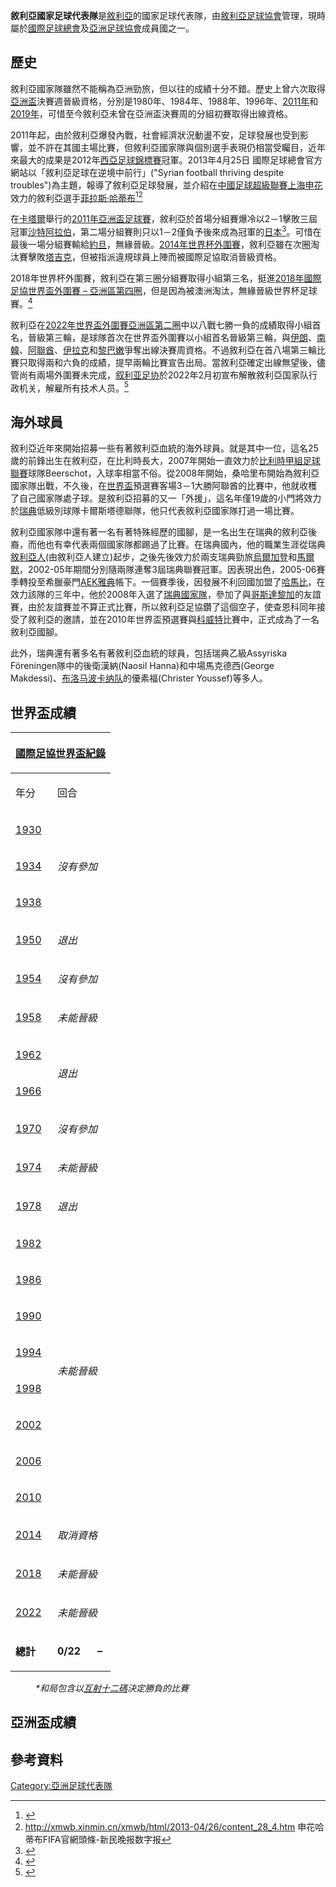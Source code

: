 {{Infobox National football team
|  Name               = 敘利亞
|  Badge              = Syria FA.png
|  FIFA Trigramme     = SYR
|  FIFA Rank          = [[國際足協世界排名|85]] {{increase}}2（2019年9月19日）
|  FIFA max           = 73
|  FIFA max date      = 2018年6月至8月
|  FIFA min           = 152
|  FIFA min date      = 2014年9月，2015年3月 
|  Nickname           =  
|  Association        = [[敘利亞足球協會|敘利亞足球協會]] 
|  Confederation      = [[AFC|AFC]] ([[亞洲|亞洲]]) |
| pattern_la1        = _siria1617h
| pattern_b1         = _siria1617h
| pattern_ra1        = _siria1617h
| pattern_sh1        = 
| pattern_so1        = _siria1617h
| leftarm1           = FF0000
| body1              = FF0000
| rightarm1          = FF0000
| shorts1            = FF0000
| socks1             = FF0000
| pattern_la2        = _siria1617a
| pattern_b2         = _siria1617a
| pattern_ra2        = _siria1617a
| pattern_sh2        = 
| pattern_so2        = _siria1617a
| leftarm2           = FFFFFF
| body2              = FFFFFF
| rightarm2          = FFFFFF
| shorts2            = FFFFFF
| socks2             = FFFFFF
| First game         = {{Flagicon|Turkey}} [[土耳其國家足球隊|土耳其]] 7 - 0 敘利亞 (1949年11月20日) 
| Largest win        = 敘利亞 12 - 0 [[馬爾代夫國家足球隊|馬爾代夫]] {{Flagicon|Maldives}} (1997年6月4日) <BR> 敘利亞 12 - 0 [[馬爾代夫國家足球隊|馬爾代夫]] {{Flagicon|Maldives}} (1997年6月9日) <BR> 敘利亞 12 - 0 [[菲律賓國家足球隊|菲律賓]] {{Flagicon|Philippines}} (2001年4月30日) 
| Largest loss       = {{Flagicon|Greece|old}} [[希臘國家足球隊|希臘]] 8 - 0 敘利亞 (1949年11月25日)<BR> {{Flagicon|Egypt|1922}} [[埃及國家足球隊|埃及]] 8 - 0 敘利亞 (1951年10月22日)
|  World cup apps     = 
|  World cup first    =  
|  World cup best     =  
| Regional name      = [[亞洲盃足球賽|亞洲盃]]
| Regional cup apps  = 6
| Regional cup first = [[1980年亞洲盃足球賽|1980]]
| Regional cup best  = 第一輪; [[1980年亞洲盃足球賽|1980]], [[1980年亞洲盃足球賽|1984]], [[1980年亞洲盃足球賽|1988]], [[1996年亞洲盃足球賽|1996]], [[2011年亞洲盃足球賽|2011]], [[2019年亞洲盃足球賽|2019]]
}}

'''敘利亞國家足球代表隊'''是[[敘利亞|敘利亞]]的國家足球代表隊，由[[敘利亞足球協會|敘利亞足球協會]]管理，現時屬於[[國際足球總會|國際足球總會]]及[[亞洲足球協會|亞洲足球協會]]成員國之一。

== 歷史 ==
敘利亞國家隊雖然不能稱為亞洲勁旅，但以往的成績十分不錯。歷史上曾六次取得[[亞洲盃|亞洲盃]]決賽週晉級資格，分別是1980年、1984年、1988年、1996年、[[2011年亞洲盃足球賽|2011年]]和[[2019年亞洲盃足球賽|2019年]]，可惜至今敘利亞未曾在亞洲盃決賽周的分組初賽取得出線資格。

2011年起，由於敘利亞爆發內戰，社會經濟狀況動盪不安，足球發展也受到影響，並不許在其國主場比賽，但敘利亞國家隊與個別選手表現仍相當受矚目，近年來最大的成果是2012年[[西亞足球錦標賽|西亞足球錦標賽]]冠軍。2013年4月25日 國際足球總會官方網站以「敘利亞足球在逆境中前行」("Syrian football thriving despite troubles")為主題，報導了敘利亞足球發展，並介紹在[[中國足球超級聯賽|中國足球超級聯賽]][[上海申花|上海申花]]效力的敘利亞選手[[菲拉斯·哈蒂布|菲拉斯·哈蒂布]]<ref>{{Cite web |url=http://www.fifa.com/worldfootball/clubfootball/news/newsid=2063994.html |title=Syrian football thriving despite troubles - FIFA.com |accessdate=2013-05-21 |archive-date=2013-05-25 |archive-url=https://web.archive.org/web/20130525210118/http://www.fifa.com/worldfootball/clubfootball/news/newsid=2063994.html |dead-url=no }}</ref><ref>http://xmwb.xinmin.cn/xmwb/html/2013-04/26/content_28_4.htm {{Wayback|url=http://xmwb.xinmin.cn/xmwb/html/2013-04/26/content_28_4.htm |date=20160304141325 }} 申花哈蒂布FIFA官網頭條-新民晚报数字报</ref>

在[[卡塔爾|卡塔爾]]舉行的[[2011年亞洲盃足球賽|2011年亞洲盃足球賽]]，敘利亞於首場分組賽爆冷以2－1擊敗三屆冠軍[[沙特阿拉伯國家足球隊|沙特阿拉伯]]，第二場分組賽則只以1－2僅負予後來成為冠軍的[[日本國家足球隊|日本]]<ref>{{Cite web |url=http://hk.sports.yahoo.com/article/soccer/1036803.html |title=賽事精華：日本2-1敘利亞 |accessdate=2011-01-14 |archive-date=2011-01-17 |archive-url=https://web.archive.org/web/20110117194516/http://hk.sports.yahoo.com/article/soccer/1036803.html |dead-url=no }}</ref>。可惜在最後一場分組賽輸給[[約旦國家足球隊|約旦]]，無緣晉級。[[2014年世界杯外圍賽|2014年世界杯外圍賽]]，敘利亞雖在次圈淘汰賽擊敗[[塔吉克國家足球隊|塔吉克]]，但被指派違規球員上陣而被國際足協取消晉級資格。

2018年世界杯外圍賽，敘利亞在第三圈分組賽取得小組第三名，挺進[[2018年國際足協世界盃外圍賽_–_亞洲區第四圈|2018年國際足協世界盃外圍賽 – 亞洲區第四圈]]，但是因為被澳洲淘汰，無緣晉級世界杯足球賽。<ref>{{cite web|url=http://www.abc.net.au/news/2017-10-10/australia-v-syria-world-cup-qualifying-second-leg-live-blog/9034758|title=Australia v Syria World Cup qualifying play-off second leg in Sydney, as it happened|last1=Maasdorp|first1=James|date=10 October 2017|website=abc.net.au|archive-url=https://web.archive.org/web/20171011042616/http://www.abc.net.au/news/2017-10-10/australia-v-syria-world-cup-qualifying-second-leg-live-blog/9034758|archive-date=2017-10-11|dead-url=no|accessdate=10 October 2017}}</ref>

敘利亞在[[2022年國際足協世界盃外圍賽_–_亞洲區第二圈|2022年世界盃外圍賽亞洲區第二圈]]中以八戰七勝一負的成績取得小組首名，晉級第三輪，是球隊首次在世界盃外圍賽以小組首名晉級第三輪，與[[伊朗國家足球隊|伊朗]]、[[南韓國家足球隊|南韓]]、[[阿聯酋國家足球隊|阿聯酋]]、[[伊拉克國家足球隊|伊拉克]]和[[黎巴嫩國家足球隊|黎巴嫩]]爭奪出線決賽周資格。不過敘利亞在首八場第三輪比賽只取得兩和六負的成績，提早兩輪比賽宣告出局。當敘利亞確定出線無望後，儘管尚有兩場外圍賽未完成，[[叙利亚足协|叙利亚足协]]於2022年2月初宣布解散敘利亞国家队行政机关，解雇所有技术人员。<ref>{{cite news |title=无缘世界杯后 叙利亚解散国家队行政机关 |url=https://sports.sina.com.cn/china/national/2022-02-02/doc-ikyamrmz8761811.shtml}}</ref>

==海外球員==
敘利亞近年來開始招募一些有著敘利亞血統的海外球員。{{link-en|桑哈里布·馬爾基|Sanharib Malki|馬爾基}}就是其中一位，這名25歲的前鋒出生在敘利亞，在比利時長大，2007年開始一直效力於[[比利時甲組足球聯賽|比利時甲組足球聯賽]]球隊Beerschot，入球率相當不俗。從2008年開始，桑哈里布開始為敘利亞國家隊出戰，不久後，在[[世界盃|世界盃]]預選賽客場3－1大勝阿聯酋的比賽中，他就收穫了自己國家隊處子球。{{link-en|穆桑|George Moussan|穆桑}}是敘利亞招募的又一「外援」，這名年僅19歲的小門將效力於[[瑞典|瑞典]]低級別球隊卡爾斯塔德聯隊，他只代表敘利亞國家隊打過一場比賽。

敘利亞國家隊中還有著一名有著特殊經歷的國腳，{{link-en|查恩科|Louay Chanko|查恩科}}是一名出生在瑞典的敘利亞後裔，而他也有幸代表兩個國家隊都踢過了比賽。在瑞典國內，他的職業生涯從瑞典[[西里安斯卡足球俱樂部|敘利亞人]](由敘利亞人建立)起步，之後先後效力於兩支瑞典勁旅[[佐加頓斯IF|烏爾加登]]和[[馬模FF|馬爾默]]，2002-05年期間分別隨兩隊連奪3屆瑞典聯賽冠軍。因表現出色，2005-06賽季轉投至希臘豪門[[AEK雅典足球會|AEK雅典]]帳下。一個賽季後，因發展不利回國加盟了[[哈馬比足球會|哈馬比]]，在效力該隊的三年中，他於2008年入選了[[瑞典國家足球隊|瑞典國家隊]]，參加了與[[哥斯達黎加國家足球隊|哥斯達黎加]]的友誼賽，由於友誼賽並不算正式比賽，所以敘利亞足協鑽了這個空子，使查恩科同年接受了敘利亞的邀請，並在2010年世界盃預選賽與[[科威特國家足球隊|科威特]]比賽中，正式成為了一名敘利亞國腳。

此外，瑞典還有著多名有著敘利亞血統的球員，包括瑞典乙級Assyriska Föreningen隊中的後衛漢納(Naosil Hanna)和中場馬克德西(George Makdessi)、[[布洛马波卡纳足球俱乐部|布洛马波卡纳队]]的優素福(Christer Youssef)等多人。

==世界盃成績==
{| class="wikitable" style="text-align: center;"
|-
!colspan=8|[[國際足協世界盃|國際足協世界盃紀錄]]
! style="width:1%;" rowspan="39"|
!colspan=6|資格賽紀錄
|-
!年分
!回合
!{{Tooltip|Pld|進行場數}}
!{{Tooltip|W|勝}}
!{{Tooltip|D|和局}} *
!{{Tooltip|L|敗}}
!{{Tooltip|GF|進球}}
!{{Tooltip|GA|失球}}
!{{Tooltip|Pld|進行場數}}
!{{Tooltip|W|勝}}
!{{Tooltip|D|和局}} 
!{{Tooltip|L|敗}}
!{{Tooltip|GF|進球}}
!{{Tooltip|GA|失球}}
|-
|{{flagicon|Uruguay}} [[1930年國際足協世界盃|1930]]
|colspan=8 rowspan=3|''沒有參加''
|colspan=6 rowspan=3|''沒有參加''
|-
|{{flagicon|Italy|1861}} [[1934年國際足協世界盃|1934]]
|-
|{{flagicon|France}} [[1938年國際足協世界盃|1938]]
|-
|{{flagicon|Brazil|1889}} [[1950年國際足協世界盃|1950]]
|colspan=8|''退出''
|1
|0
|0
|1
|0
|7
|-
|{{flagicon|Switzerland}} [[1954年國際足協世界盃|1954]]
|colspan=8|''沒有參加''
|colspan=8|''沒有參加''
|-
|{{flagicon|Sweden}} [[1958年國際足協世界盃|1958]]
|colspan=8|''未能晉級''
|2
|0
|1
|1
|1
|2
|-
|{{flagicon|Chile}} [[1962年國際足協世界盃|1962]]
|colspan=8 rowspan=2|''退出''
|colspan=6 rowspan=2|''退出''
|-
|{{flagicon|England}} [[1966年國際足協世界盃|1966]]
|-
|{{flagicon|Mexico}} [[1970年國際足協世界盃|1970]]
|colspan=8|''沒有參加''
|colspan=8|''沒有參加''
|-
|{{flagicon|West Germany}} [[1974年國際足協世界盃|1974]]
|colspan=8|''未能晉級''
|6
|3
|1
|2
|6
|6
|-
|{{flagicon|Argentina}} [[1978年國際足協世界盃|1978]]
|colspan=8|''退出''
|4
|1
|0
|3
|2
|6
|-
|{{flagicon|Spain}} [[1982年國際足協世界盃|1982]]
|colspan=8 rowspan=8|''未能晉級''
|4
|0
|0
|4
|2
|7
|-
|{{flagicon|Mexico}} [[1986年國際足協世界盃|1986]]
|8
|4
|3
|1
|8
|4
|-
|{{flagicon|Italy}} [[1990年國際足協世界盃|1990]]
|4
|2
|1
|1
|7
|5
|-
|{{flagicon|United States}} [[1994年國際足協世界盃|1994]]
|6
|3
|3
|0
|14
|4
|-
|{{flagicon|France}} [[1998年國際足協世界盃|1998]]
|5
|2
|1
|2
|27
|5
|-
|{{flagicon|South Korea}} {{flagicon|Japan}} [[2002年國際足協世界盃|2002]]
|6
|4
|1
|1
|40
|6
|-
|{{flagicon|Germany}} [[2006年國際足協世界盃|2006]]
|6
|2
|2
|2
|7
|7
|-
|{{flagicon|South Africa}} [[2010年國際足協世界盃|2010]]
|10
|6
|2
|2
|23
|10
|-
|{{flagicon|Brazil}} [[2014年國際足協世界盃|2014]]
|colspan=8|''取消資格''
|2
|0
|0
|2
|0
|6
|-
|{{flagicon|Russia}} [[2018年國際足協世界盃|2018]]
|colspan=8|''未能晉級''
|20
|9
|5
|6
|36
|22
|-
|{{flagicon|Qatar}} [[2022年國際足協世界盃|2022]]
|colspan=8|''未能晉級''
|-
|'''總計'''
|'''0/22'''
|'''–'''
|'''–'''
|'''–'''
|'''–'''
|'''–'''
|'''–'''
|'''84'''
|'''36'''
|'''20'''
|'''28'''
|'''174'''
|'''97'''
|}

:''*和局包含以[[互射十二碼|互射十二碼]]決定勝負的比賽''

== 亞洲盃成績 ==
==參考資料==
<div class="references-small">
<references/>
</div>

{{AFC teams}}
{{西亞足球協會國家足球代表隊}}

[[Category:亞洲足球代表隊|Category:亞洲足球代表隊]]